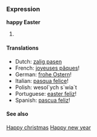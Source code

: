 ===Expression===
'''happy Easter'''

# 

====Translations====
*Dutch: [[zalig pasen]]
*French: [[joyeuses pâques]]!
*German: [[frohe Ostern]]!
*Italian: [[pasqua felice]]!
*Polish: wesol`ych s`wia`t
*Portuguese: [[easter feliz]]!
*Spanish: [[pascua feliz]]!

====See also====
[[Happy christmas]]
[[Happy new year]]
